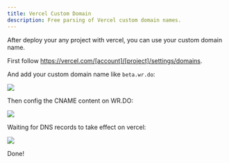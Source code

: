 ---
title: Vercel Custom Domain
description: Free parsing of Vercel custom domain names.
---

After deploy your any project with vercel, you can use your custom domain name.

First follow https://vercel.com/[account]/[project]/settings/domains.

And add your custom domain name like `beta.wr.do`:

![](/_static/examples/vercel_01.png)

Then config the CNAME content on WR.DO: 

![](/_static/examples/vercel_02.png)

Waiting for DNS records to take effect on vercel:

![](/_static/examples/vercel_03.png)

Done!